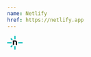 ```yaml
---
name: Netlify
href: https://netlify.app
---
```


<svg xmlns="http://www.w3.org/2000/svg" width="36.25" height="32" viewBox="0 0 256 226">
  <path
    fill="#05BDBA"
    d="M69.181 188.087h-2.417l-12.065-12.065v-2.417l18.444-18.444h12.778l1.704 1.704v12.778zM54.699 51.628v-2.417l12.065-12.065h2.417L87.625 55.59v12.778l-1.704 1.704H73.143z"
  ></path>
  <path
    class="fill-[#014847] dark:fill-white"
    d="M160.906 149.198h-17.552l-1.466-1.466v-41.089c0-7.31-2.873-12.976-11.689-13.174c-4.537-.119-9.727 0-15.274.218l-.833.852v53.173l-1.466 1.466H95.074l-1.466-1.466v-70.19l1.466-1.467h39.503c15.354 0 27.795 12.441 27.795 27.795v43.882l-1.466 1.466Z"
  ></path>
  <path
    fill="#05BDBA"
    d="M71.677 122.889H1.466L0 121.423V103.83l1.466-1.466h70.211l1.466 1.466v17.593zm182.857 0h-70.211l-1.466-1.466V103.83l1.466-1.466h70.211L256 103.83v17.593zM117.876 54.124V1.466L119.342 0h17.593l1.466 1.466v52.658l-1.466 1.466h-17.593zm0 169.663v-52.658l1.466-1.466h17.593l1.466 1.466v52.658l-1.466 1.465h-17.593z"
  ></path>
</svg>
